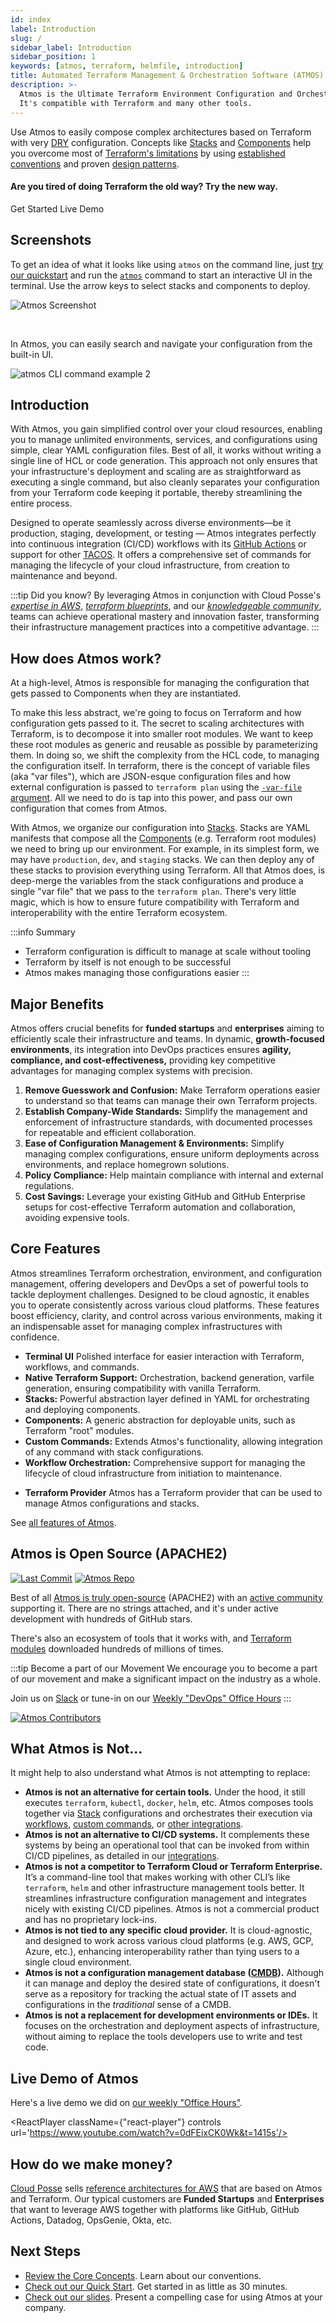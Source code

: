 ```yaml
---
id: index
label: Introduction
slug: /
sidebar_label: Introduction
sidebar_position: 1
keywords: [atmos, terraform, helmfile, introduction]
title: Automated Terraform Management & Orchestration Software (ATMOS)
description: >-
  Atmos is the Ultimate Terraform Environment Configuration and Orchestration Tool for DevOps to manage complex configurations with ease.
  It's compatible with Terraform and many other tools.
---
```




Use Atmos to easily compose complex architectures based on Terraform with very [DRY](https://en.wikipedia.org/wiki/Don%27t_repeat_yourself) configuration. 
Concepts like [Stacks](/core-concepts/stacks) and [Components](/core-concepts/components)
help you overcome most of [Terraform's limitations](/reference/terraform-limitations/)
by using [established conventions](/core-concepts) and proven [design patterns](/design-patterns/).

#### Are you tired of doing Terraform the old way? Try the new way.

<Link
    to="/quick-start"
    className="button button--lg button--primary">
    Get Started
</Link>

<Link
    to="#live-demo-of-atmos"
    className="button button--lg button--outline button--primary ml20">
    Live Demo
</Link>


## Screenshots

To get an idea of what it looks like using `atmos` on the command line, just [try our quickstart](/quick-start/) and run the [`atmos`](/cli/commands/atmos) command to start
an interactive UI in the terminal. Use the arrow keys to select stacks and components to deploy.

![Atmos Screenshot](../../../docs/demo.gif)

<br/>

In Atmos, you can easily search and navigate your configuration from the built-in UI.

![`atmos` CLI command example 2](/img/cli/atmos/atmos-cli-command-1.png)

## Introduction

With Atmos, you gain simplified control over your cloud resources, enabling you to manage unlimited environments, services, 
and configurations using simple, clear YAML configuration files. Best of all, it works without writing a single line of HCL or code generation. 
This approach not only ensures that your infrastructure's deployment and scaling are as straightforward as executing a single command,
 but also cleanly separates your configuration from your Terraform code keeping it portable, thereby streamlining the entire process.

Designed to operate seamlessly across diverse environments—be it production, staging, development, or testing — Atmos integrates 
perfectly into continuous integration (CI/CD) workflows with its [GitHub Actions](/integrations/github-actions/) or support for other [TACOS](/integrations/).
It offers a comprehensive set of commands for managing the lifecycle of your cloud infrastructure, from creation to maintenance and beyond.

:::tip Did you know?
By leveraging Atmos in conjunction with Cloud Posse's [*expertise in AWS*](https://cloudposse.com),
[*terraform blueprints*](https://cloudposse.com/services/), and our [*knowledgeable community*](https://slack.cloudposse.com), teams can achieve
operational mastery and innovation faster, transforming their infrastructure management practices into a competitive advantage.
:::

## How does Atmos work?

At a high-level, Atmos is responsible for managing the configuration that gets passed to Components when they are instantiated.

To make this less abstract, we're going to focus on Terraform and how configuration gets passed to it.
The secret to scaling architectures with Terraform, is to decompose it into smaller root modules. We want to keep these root modules 
as generic and reusable as possible by parameterizing them. In doing so, we shift the complexity from the HCL code, to managing
the configuration itself. In terraform, there is the concept of variable files (aka "var files"), 
which are JSON-esque configuration files and how external configuration is passed to `terraform plan` using 
the [`-var-file` argument](https://developer.hashicorp.com/terraform/language/values/variables#variable-definitions-tfvars-files). 
All we need to do is tap into this power, and pass our own configuration that comes from Atmos.

With Atmos, we organize our configuration into [Stacks](/core-concepts/stacks). Stacks are YAML manifests that compose all the 
[Components](/core-concepts/components) (e.g. Terraform root modules) we need to bring up our environment. For example, in its
simplest form, we may have `production`, `dev`, and `staging` stacks.  We can then deploy any of these stacks to provision 
everything using Terraform. All that Atmos does, is deep-merge the variables from the stack configurations and produce a single "var file" 
that we pass to the `terraform plan`. There's very little magic, which is how to ensure future compatibility with Terraform and 
interoperability with the entire Terraform ecosystem.

:::info Summary
- Terraform configuration is difficult to manage at scale without tooling
- Terraform by itself is not enough to be successful
- Atmos makes managing those configurations easier
:::


## Major Benefits

Atmos offers crucial benefits for **funded startups** and **enterprises** aiming to efficiently scale their infrastructure and teams.
In dynamic, **growth-focused environments**, its integration into DevOps practices ensures **agility, compliance, and cost-effectiveness,**
providing key competitive advantages for managing complex systems with precision.

1. **Remove Guesswork and Confusion:** Make Terraform operations easier to understand so that teams can manage their own Terraform projects.
2. **Establish Company-Wide Standards:** Simplify the management and enforcement of infrastructure standards, with documented processes for repeatable and efficient collaboration.
3. **Ease of Configuration Management & Environments:** Simplify managing complex configurations, ensure uniform deployments across environments, and replace homegrown solutions.
4. **Policy Compliance:** Help maintain compliance with internal and external regulations.
5. **Cost Savings:** Leverage your existing GitHub and GitHub Enterprise setups for cost-effective Terraform automation and collaboration, avoiding expensive tools.


## Core Features

Atmos streamlines Terraform orchestration, environment, and configuration management, offering developers and DevOps a set of
powerful tools to tackle deployment challenges. Designed to be cloud agnostic, it enables you to operate consistently across
various cloud platforms. These features boost efficiency, clarity, and control across various environments, making it an
indispensable asset for managing complex infrastructures with confidence.

- **Terminal UI** Polished interface for easier interaction with Terraform, workflows, and commands.
- **Native Terraform Support:** Orchestration, backend generation, varfile generation, ensuring compatibility with vanilla Terraform.
- **Stacks:** Powerful abstraction layer defined in YAML for orchestrating and deploying components.
- **Components:** A generic abstraction for deployable units, such as Terraform "root" modules.
- **Custom Commands:** Extends Atmos's functionality, allowing integration of any command with stack configurations.
- **Workflow Orchestration:** Comprehensive support for managing the lifecycle of cloud infrastructure from initiation to maintenance.
* **Terraform Provider** Atmos has a Terraform provider that can be used to manage Atmos configurations and stacks.

See [all features of Atmos](/features).

## Atmos is Open Source (APACHE2)

[![Last Commit](https://img.shields.io/github/last-commit/cloudposse/atmos/master?style=social)](https://github.com/cloudposse/atmos/commits/master/)
[![Atmos Repo](https://img.shields.io/github/stars/cloudposse/atmos)](https://github.com/cloudposse/atmos)

Best of all [Atmos is truly open-source](https://github.com/cloudposse/atmos) (APACHE2) with an [active community](https://slack.cloudposse.com)
supporting it. There are no strings attached, and it's under active development with hundreds of GitHub stars.

There's also an ecosystem of tools that it works with, and [Terraform modules](https://github.com/cloudposse/?q=&type=all&language=hcl&sort=)
downloaded hundreds of millions of times.


:::tip Become a part of our Movement
We encourage you to become a part of our movement and make a significant impact on the industry as a whole. 

Join us on [Slack](https://slack.cloudposse.com/) or tune-in on our [Weekly "DevOps" Office Hours](https://cloudposse.com/office-hours/)
:::

<a href="https://github.com/cloudposse/atmos/graphs/contributors">
  <img alt="Atmos Contributors" src="https://contrib.rocks/image?repo=cloudposse/atmos&max=24" />
</a>

## What Atmos is Not...

It might help to also understand what Atmos is not attempting to replace:

- **Atmos is not an alternative for certain tools.** Under the hood, it still executes `terraform`, `kubectl`, `docker`, `helm`, etc.
  Atmos composes tools together via [Stack](/core-concepts/stacks/) configurations and orchestrates their execution via [workflows](/core-concepts/workflows/), [custom commands](/core-concepts/custom-commands/), or [other integrations](/integrations/).
- **Atmos is not an alternative to CI/CD systems.**  It complements these systems by being an operational tool that can be invoked
  from within CI/CD pipelines, as detailed in our [integrations](/integrations/).
- **Atmos is not a competitor to Terraform Cloud or Terraform Enterprise.** It’s a command-line tool that makes working with other
  CLI’s like `terraform`, `helm` and other infrastructure management tools better. It streamlines infrastructure configuration management
  and integrates nicely with existing CI/CD pipelines. Atmos is not a commercial product and has no proprietary lock-ins.
- **Atmos is not tied to any specific cloud provider.** It is cloud-agnostic, and designed to work across various cloud platforms
  (e.g. AWS, GCP, Azure, etc.), enhancing interoperability rather than tying users to a single cloud environment.
- **Atmos is not a configuration management database ([CMDB](https://en.wikipedia.org/wiki/Configuration_management_database)).** Although it can manage and deploy the desired state of configurations,
  it doesn't serve as a repository for tracking the actual state of IT assets and configurations in the _traditional_ sense of a CMDB.
- **Atmos is not a replacement for development environments or IDEs.** It focuses on the orchestration and deployment aspects of infrastructure, without aiming to replace the tools developers use to write and test code.

## Live Demo of Atmos

Here's a live demo we did on [our weekly "Office Hours"](https://cloudposse.com/office-hours/).

<ReactPlayer className={"react-player"} controls url='https://www.youtube.com/watch?v=0dFEixCK0Wk&t=1415s'/>
<br/>

## How do we make money?

[Cloud Posse](https://cloudposse.com/) sells [reference architectures for AWS](https://cloudposse.com/services/) that are based on Atmos and Terraform. 
Our typical customers are <strong>Funded Startups</strong> and <strong>Enterprises</strong> that want to leverage AWS together with platforms 
like GitHub, GitHub Actions, Datadog, OpsGenie, Okta, etc.

## Next Steps

* [Review the Core Concepts](/core-concepts). Learn about our conventions.
* [Check out our Quick Start](/quick-start). Get started in as little as 30 minutes.
* [Check out our slides](/reference/slides). Present a compelling case for using Atmos at your company.
